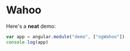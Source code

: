 
# Wahoo

Here's a **neat** demo:

```js angular.js
var app = angular.module("demo", ["ngWahoo"])
console.log(app)
```
